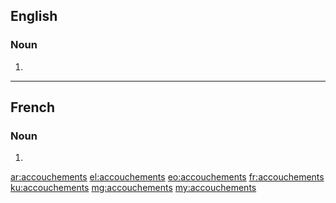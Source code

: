 ==English==

===Noun===
{{head|en}}

# {{plural of|accouchement}}

----

==French==

===Noun===
{{head|fr|g=m-p}}

# {{plural of|accouchement|lang=fr}}

[[ar:accouchements]]
[[el:accouchements]]
[[eo:accouchements]]
[[fr:accouchements]]
[[ku:accouchements]]
[[mg:accouchements]]
[[my:accouchements]]